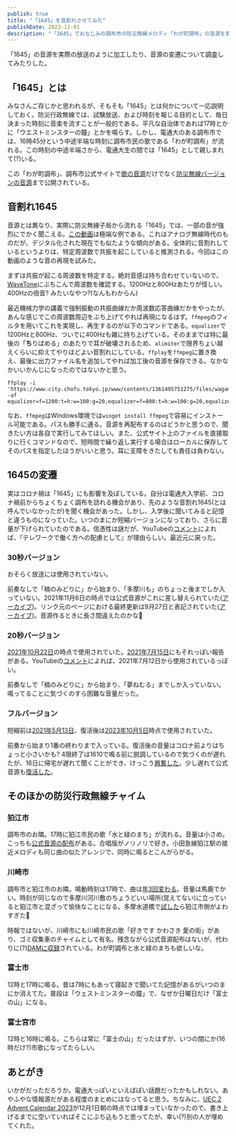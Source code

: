 ```yaml
---
publish: true
title: "「1645」を音割れさせてみた"
publishDate: 2023-12-01
description: "「1645」でおなじみの調布市の防災無線メロディ「わが町調布」の音源を実際の放送のように加工したり、音源の変遷について調査してみたりした。"
---
```



「1645」の音源を実際の放送のように加工したり、音源の変遷について調査してみたりした。

## 「1645」とは

みなさんご存じかと思われるが、そもそも「1645」とは何かについて一応説明しておく。防災行政無線では、試験放送、および時刻を報じる目的として、毎日決まった時刻に音楽を流すことが一般的である。平凡な自治体であれば17時とかに「ウエストミンスターの鐘」とかを鳴らす。しかし、電通大のある調布市では、16時45分という中途半端な時刻に調布市民の歌である「わが町調布」が流れる。この時刻の中途半端さから、電通大生の間では「1645」として親しまれて(?)いる。

この「わが町調布」、調布市公式サイトで[歌の音源](https://www.city.chofu.tokyo.jp/www/contents/1450671006552/index.html)だけでなく[防災無線バージョンの音源](https://www.city.chofu.tokyo.jp/www/contents/1361495751275/index.html)まで公開されている。

<OGPCard url="https://www.city.chofu.tokyo.jp/www/contents/1361495751275/index.html"/>

## 音割れ1645

音源とは異なり、実際に防災無線子局から流れる「1645」では、一部の音が強烈にでかく聞こえる。[この動画](https://www.youtube.com/watch?v=XrGAv7bUnyE)は極端な例である。これはアナログ無線時代のものだが、デジタル化された現在でも似たような傾向がある。全体的に音割れしているというよりは、特定周波数で共振を起こしていると推測される。今回はこの動画のような音の再現を試みた。

<OGPCard url="https://www.youtube.com/watch?v=XrGAv7bUnyE" />

まずは共振が起こる周波数を特定する。絶対音感は持ち合わせていないので、[WaveTone](https://ackiesound.ifdef.jp/download.html#wt)にぶちこんで周波数を確認する。1200Hzと800Hzあたりが怪しい。400Hzの倍音? みたいなやつ?(なんもわからん)

最近機械力学の講義で強制振動の共振曲線だか周波数応答曲線だかをやったが、あんな感じでこの周波数周辺をぶち上げてやれば再現になるはず。`ffmpeg`のフィルタを用いてこれを実現し、再生するのが以下のコマンドである。`equalizer`で1200Hzと800Hz、ついでに400Hzも雑に持ち上げている。そのままでは特に最後の「**ち**りばめる」のあたりで耳が破壊されるため、`alimiter`で限界ちょい越えくらいに抑えてやりほどよい音割れにしている。`ffplay`を`ffmpeg`に置き換え、最後に出力ファイル名を追加してやれば加工後の音源を保存できる。なかなかいいかんじになったのではないかと思う。

```
ffplay -i 'https://www.city.chofu.tokyo.jp/www/contents/1361495751275/files/wagamachichofu.mp3' -af equalizer=f=1200:t=h:w=100:g=20,equalizer=f=800:t=h:w=100:g=20,equalizer=f=400:t=h:w=100:g=10,alimiter=level_in=0.9:level_out=1.1
```

なお、`ffmpeg`はWindows環境では`winget install ffmpeg`で容易にインストール可能である。パスも勝手に通る。音源を再配布するのはどうかと思うので、聞きたい方は各自で実行してみてほしい。また、公式サイト上のファイルを直接取りに行くコマンドなので、短時間で繰り返し実行する場合はローカルに保存してそのパスを指定したほうがいいと思う。耳に支障をきたしても責任は負わない。

## 1645の変遷

実はコロナ禍は「1645」にも影響を及ぼしている。自分は電通大入学前、コロナ禍前からちょくちょく調布を訪れる機会があり、先のような音割れ1645(とは呼んでいなかったが)を聞く機会があった。しかし、入学後に聞いてみると記憶と違うものになっていた。いつのまにか短縮バージョンになっており、さらに音量が下げられていたのである。信憑性は謎だが、YouTubeの[コメント](https://www.youtube.com/watch?v=06I6gvmeToo)によれば、『テレワークで働く方への配慮として』が理由らしい。最近元に戻った。

### 30秒バージョン

おそらく放送には使用されていない。

前奏なしで「楠のみどりに」から始まり、「多摩川も」のちょっと後までしか入っていない。2021年11月6日の時点では公式音源がこれに差し替えられていた([アーカイブ](https://www.city.chofu.tokyo.jp/www/contents/1361495751275/files/wagamachichofu.mp3))。リンク元のページにおける最終更新は9月27日と表記されていた([アーカイブ](http://web.archive.org/web/20211123054013/https://www.city.chofu.tokyo.jp/www/contents/1361495751275/index.html))。音源作るときに長さ間違えたのかな🤔

### 20秒バージョン

[2021年10月22日](https://www.youtube.com/watch?v=-TdoFTZQtbk)の時点で使用されていた。[2021年7月15日](https://twitter.com/Chikuwa2_UEC21/status/1415578370775994368)にもそれっぽい報告がある。YouTubeの[コメント](https://www.youtube.com/watch?v=pPcoeiwo85M)によれば、2021年7月12日から使用されているっぽい。

前奏なしで「楠のみどりに」から始まり、「夢ねむる」までしか入っていない。鳴ってることに気づくのすら困難な音量だった。

### フルバージョン

短縮前は[2021年5月13日](https://www.youtube.com/watch?v=06I6gvmeToo)、復活後は[2023年10月5日](https://twitter.com/raygo_math/status/1709837381283803294)時点で使用されていた。

前奏から始まり1番の終わりまで入っている。復活後の音量はコロナ前よりはちょっと小さいかも? 4限終了は1610で鳴る前に脱調しているので気づくのが遅れたが、16日に帰宅が遅れて聞くことができ、けっこう[興奮した](https://twitter.com/DG_7D/status/1713823726679273501?s=20)。少し遅れて公式音源も[復活した](https://twitter.com/DG_7D/status/1715278137859486046)。

## そのほかの防災行政無線チャイム

### 狛江市

調布市のお隣。17時に狛江市民の歌「水と緑のまち」が流れる。音量は小さめ。こっちも[公式音源の配布](https://www.city.komae.tokyo.jp/index.cfm/46,63352,353,2696,html)がある。合唱版がノリノリで好き。小田急線狛江駅の接近メロディも同じ曲の似たアレンジで、同時に鳴るとこんがらがる。

### 川崎市

調布市と狛江市のお隣。鳴動時刻は17時で、曲は[年3回変わる](https://www.city.kawasaki.jp/templates/faq/601/0000011700.html)。音量は馬鹿でかい。時刻が同じなので多摩川河川敷のちょうどいい場所(覚えてない)に立っていると狛江市と混ざって愉快なことになる。多摩水道橋で[試した](https://twitter.com/DG_7D/status/1714238839810846785)ら狛江市側がよわすぎた🥺

時報ではないが、川崎市にも川崎市民の歌「好きです かわさき 愛の街」があり、ゴミ収集車のチャイムとして有名。残念ながら公式音源配布はないが、代わりに(?)[DAMに収録](https://www.clubdam.com/karaokesearch/songleaf.html?requestNo=1810-19)されている。わが町調布と水と緑のまちも欲しいな。

### 富士市

12時と17時に鳴る。昔は7時にもあって寝起きで聞いてた記憶があるがいつのまにか消えてた。普段は「ウェストミンスターの鐘」で、なぜか日曜日だけ「富士の山」になる。

### 富士宮市

12時と16時に鳴る。こちらは常に「富士の山」だったはずが、いつの間にか(16時だけ?)市歌になってたらしい。

## あとがき

いかがだっただろうか。電通大っぽいといえばぽい話題だったかもしれない。あやふやな情報源だがある程度のまとめにはなってると思う。ちなみに、[UEC 2 Advent Calendar 2023](https://adventar.org/calendars/8704)が12月1日朝の時点では埋まっていなかったので、書き上げるまでに空いていればそこにぶち込もうと思ってたが、幸い(?)別の人が埋めてくれた。

<OGPCard url="https://adventar.org/calendars/8704" />